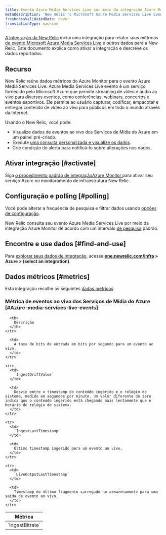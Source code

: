 ```yaml
---
title: Evento Azure Media Services Live por meio da integração Azure Monitor
metaDescription: 'New Relic''s Microsoft Azure Media Services Live Events integration: what data it reports and how to enable it.'
freshnessValidatedDate: never
translationType: machine
---
```


[A integração da New Relic](/docs/infrastructure/integrations-getting-started/getting-started/introduction-infrastructure-integrations) inclui uma integração para relatar suas métricas [de evento Microsoft Azure Media Services Live](https://learn.microsoft.com/en-us/azure/media-services/latest/live-event-streaming-best-practices-guide) e outros dados para a New Relic. Este documento explica como ativar a integração e descreve os dados reportados.

## Recurso

New Relic reúne dados métricos do Azure Monitor para o evento Azure Media Services Live. Azure Media Services Live evento é um serviço fornecido pelo Microsoft Azure que permite streaming de vídeo e áudio ao vivo para diversos eventos, como conferências, webinars, concertos e eventos esportivos. Ele permite ao usuário capturar, codificar, empacotar e entregar conteúdo de vídeo ao vivo para públicos em todo o mundo através da Internet.

Usando o New Relic, você pode:

* Visualize dados de eventos ao vivo dos Serviços de Mídia do Azure em um painel pré-criado.
* Execute [uma consulta personalizada e visualize os dados](/docs/infrastructure/integrations-getting-started/getting-started/use-integration-data-new-relic-insights).
* Crie condição do alerta para notificá-lo sobre alterações nos dados.

## Ativar integração [#activate]

Siga [o procedimento padrão de integraçãoAzure Monitor ](/docs/infrastructure/microsoft-azure-integrations/azure-integrations-list/azure-monitor)para ativar seu serviço Azure no monitoramento de infraestrutura New Relic .

## Configuração e polling [#polling]

Você pode alterar a frequência de pesquisa e filtrar dados usando [opções de configuração](/docs/infrastructure/microsoft-azure-integrations/azure-integrations-list/azure-monitor/#settings).

New Relic consulta seu evento Azure Media Services Live por meio da integração Azure Monitor de acordo com um intervalo [de pesquisa](/docs/infrastructure/microsoft-azure-integrations/azure-integrations-list/azure-monitor/#settings) padrão.

## Encontre e use dados [#find-and-use]

Para [explorar seus dados de integração](/docs/infrastructure/integrations/find-use-infrastructure-integration-data), acesse <DoNotTranslate>**[one.newrelic.com/infra](https://one.newrelic.com/infra) > Azure > (select an integration)**</DoNotTranslate>.

## Dados métricos [#metrics]

Esta integração recolhe os seguintes [dados métricos](/docs/infrastructure/integrations-getting-started/getting-started/understand-integration-data-data-types#metric):

### Métrica de eventos ao vivo dos Serviços de Mídia do Azure [#Azure-media-services-live-events]

<table>
  <thead>
    <tr>
      <th style={{ width: "300px" }}>
        Métrica
      </th>

      <th>
        Descrição
      </th>
    </tr>
  </thead>

  <tbody>
    <tr>
      <td>
        `IngestBitrate`
      </td>

      <td>
        A taxa de bits de entrada em bits por segundo para um evento ao vivo.
      </td>
    </tr>

    <tr>
      <td>
        `IngestDriftValue`
      </td>

      <td>
        Desvio entre o timestamp do conteúdo ingerido e o relógio do sistema, medido em segundos por minuto. Um valor diferente de zero indica que o conteúdo ingerido está chegando mais lentamente que o horário do relógio do sistema.
      </td>
    </tr>

    <tr>
      <td>
        `IngestLastTimestamp`
      </td>

      <td>
        Último timestamp ingerido para um evento ao vivo.
      </td>
    </tr>

    <tr>
      <td>
        `LiveOutputLastTimestamp`
      </td>

      <td>
        Timestamp do último fragmento carregado no armazenamento para uma saída de evento ao vivo.
      </td>
    </tr>
  </tbody>
</table>